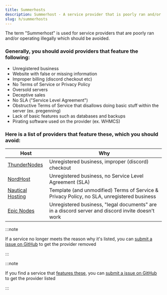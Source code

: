 ```yaml
---
title: Summerhosts
description: Summerhost - A service provider that is poorly ran and/or operating illegally which should be avoided.
slug: h/summerhosts
---
```


The term "Summerhost" is used for service providers that are poorly ran and/or operating illegally which should be avoided.

### Generally, you should avoid providers that feature the following:

<ul class="pl-5 list-disc">
    <li>Unregistered business</li>
    <li>Website with false or missing information</li>
    <li>Improper billing (discord checkout etc)</li>
    <li>No Terms of Service or Privacy Policy</li>
    <li>Oversold servers</li>
    <li>Deceptive sales</li>
    <li>No SLA ("Service Level Agreement")</li>
    <li>Obstructive Terms of Service that disallows doing basic stuff within the server (ex. pregenning)</li>
    <li>Lack of basic features such as databases and backups</li>
    <li>Pirating software used on the provider (ex. WHMCS)</li>
</ul>

### Here is a list of providers that feature these, which you should avoid:

| Host         | Why                                                 |
| ------------ | --------------------------------------------------- |
| [ThunderNodes](https://thundernodes.cloud) | Unregistered business, improper (discord) checkout |
| [NordHost](https://nordhost.cc) | Unregistered business, no Service Level Agreement (SLA) |
| [Nautical Hosting](https://nauticalhosting.org) | Template (and unmodified) Terms of Service & Privacy Policy, no SLA, unregistered business |
| [Epic Nodes](https://epicnodes.com/) | Unregistered business, "legal documents" are in a discord server and discord invite doesn't work |

:::note 

If a service no longer meets the reason why it's listed, you can [submit a issue on GitHub](https://link.setup.md/summerhost-removal) to get the provider removed 

:::

:::note 

If you find a service that [features these](https://www.setup.md/h/summerhosts#generally-you-should-avoid-providers-that-feature-the-following), you can [submit a issue on GitHub](https://link.setup.md/summerhost-addition) to get the provider listed

:::
